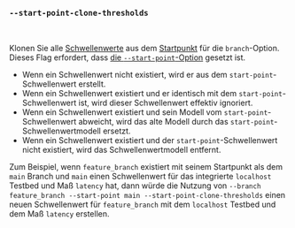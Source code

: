 ### `--start-point-clone-thresholds`

<br />

Klonen Sie alle [Schwellenwerte][thresholds] aus dem [Startpunkt][start point] für die `branch`-Option.
Dieses Flag erfordert, dass [die `--start-point`-Option][start point option] gesetzt ist.

- Wenn ein Schwellenwert nicht existiert, wird er aus dem `start-point`-Schwellenwert erstellt.
- Wenn ein Schwellenwert existiert und er identisch mit dem `start-point`-Schwellenwert ist, wird dieser Schwellenwert effektiv ignoriert.
- Wenn ein Schwellenwert existiert und sein Modell vom `start-point`-Schwellenwert abweicht, wird das alte Modell durch das `start-point`-Schwellenwertmodell ersetzt.
- Wenn ein Schwellenwert existiert und der `start-point`-Schwellenwert nicht existiert, wird das Schwellenwertmodell entfernt.

Zum Beispiel, wenn `feature_branch` existiert mit seinem Startpunkt als dem `main` Branch und `main` einen Schwellenwert für das integrierte `localhost` Testbed und Maß `latency` hat,
dann würde die Nutzung von `--branch feature_branch --start-point main --start-point-clone-thresholds` einen neuen Schwellenwert für `feature_branch` mit dem `localhost` Testbed und dem Maß `latency` erstellen.

[thresholds]: /de/docs/explanation/thresholds/
[start point]: /de/docs/explanation/benchmarking/#start-point

[start point option]: #--branch-start-point-branch